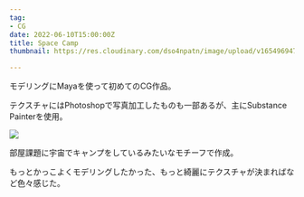 ```yaml
---
tag:
- CG
date: 2022-06-10T15:00:00Z
title: Space Camp
thumbnail: https://res.cloudinary.com/dso4npatn/image/upload/v1654969476/media/works/thumbnail/space_camp01.jpg

---
```

モデリングにMayaを使って初めてのCG作品。

テクスチャにはPhotoshopで写真加工したものも一部あるが、主にSubstance Painterを使用。

![](https://res.cloudinary.com/dso4npatn/image/upload/v1654969581/media/works/insert/space_camp02.jpg)

部屋課題に宇宙でキャンプをしているみたいなモチーフで作成。

もっとかっこよくモデリングしたかった、もっと綺麗にテクスチャが決まればなど色々感じた。
